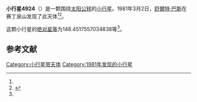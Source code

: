 {{Infobox planet
| bgcolour = #FFFFC0
| name = 4924 Hiltner
| symbol = 
| image = 
| caption = 
| discovery = yes
| discovery_ref = 
| discoverer = [[舒爾特·巴斯|舒爾特·巴斯]]
| discovery_site = [[赛丁泉山|赛丁泉山]] 
| discovered = 1981年3月2日
| designations = yes
| mp_name = 
| named_after = 
| alt_names = 1981 EQ40/ 1985 PF1
| mp_category = [[主带小行星|主带小行星]]
| orbit_ref = <ref name="a">[http://ssd.jpl.nasa.gov/sbdb.cgi?sstr=4924 4924 Hiltner] {{Wayback|url=http://ssd.jpl.nasa.gov/sbdb.cgi?sstr=4924 |date=20210813134250 }}，小行星數據庫瀏覽器（JPL Small-Body Database Browser）－[[美国国家航空航天局|美国国家航空航天局]]喷气推进实验室</ref>
| epoch = 2456400.5 (2013年4月18日更新)
| aphelion = {{convert|2.616206297585035|AU|km|3|abbr=on|lk=out}}
| perihelion = {{convert|1.69140152848129|AU|km|3|abbr=on}}
| semimajor = {{convert|2.153803913033162|AU|km|3|abbr=on}}
| eccentricity = 0.214691032
| period = 1154.536505 [[日|日]]<br />3.16[[儒略年|儒略年]]
| avg_speed = 
| inclination = 1.72794268591027
| asc_node = 180.1524475016343
| mean_anomaly = 
| arg_peri = 148.4517557034838
| satellites = 
| physical_characteristics = yes
| dimensions = 
| mass = 
| density = 
| surface_grav = 
| escape_velocity = 
| sidereal_day = 
| axial_tilt = 
| pole_ecliptic_lat = 
| pole_ecliptic_lon = 
| albedo = 
| temperatures= 
| temp_name1 = 
| mean_temp_1 = 
| max_temp_1 = 
| temp_name2 = 
| max_temp_2 = 
| spectral_type = 
| abs_magnitude = 148.4517557034838
}}

'''小行星4924'''（{{lang-en|4924 Hiltner}}）是一颗围绕[[太阳|太阳]][[公转|公转]]的[[小行星|小行星]]。1981年3月2日，[[舒爾特·巴斯|舒爾特·巴斯]]在赛丁泉山发现了此天体<ref name="a" /><ref>{{cite news|title=小行星列表|url=http://cfa-www.harvard.edu/iau/lists/NumberedMPs.txt|accessdate=2013-07-08|newspaper=哈佛大学|archive-date=2008-05-17|archive-url=https://web.archive.org/web/20080517010638/http://cfa-www.harvard.edu/iau/lists/NumberedMPs.txt|dead-url=no}}</ref>。

这颗小行星的[[绝对星等|绝对星等]]为148.4517557034838等<ref name="a" />。

==参考文献==
{{reflist}}
{{Minor Planet Number|[[小行星4923|小行星4923]]|[[小行星4925|小行星4925]]}}

{{小天体}}

[[Category:小行星带天体|Category:小行星带天体]]
[[Category:1981年发现的小行星|Category:1981年发现的小行星]]

{{asteroid-stub}}